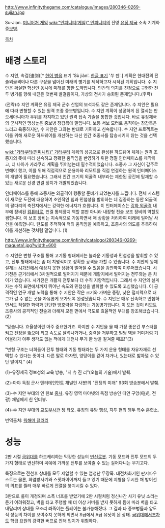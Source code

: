 http://www.infinitythegame.com/catalogue/images/280346-0269-sujian.jpg

Su-Jian. [[미니어처 게임]] [[wiki:"인피니티(게임)" 인피니티]]의 진영 [[유징 제국]] 소속 기계화 중[[보병]].

[[목차]]
= 배경 스토리 =
수 지안, 속검(速剑)[* [[한어 병음]] 표기 'Sù jiàn'. [[외래어 표기법/중국어|한글 표기]] '쑤 젠'.] 계획은 현대전의 전술외골격이나 다른 구상을 넘어선 미래의 병기를 제작하고자 시작된 계획입니다. 수 지안은 확실한 혁신인 동시에 미래를 향한 도약입니다. 인간의 의지를 진정으로 구현한 전투 병기를 향해 내딛은 첫번째 발걸음이자, 가상의 전사가 승화된 존재입니다.(후략)

(전략)수 지안 계획은 유징 제국 군수 산업의 보석과도 같은 존재입니다. 수 지안은 필요에 따라 변형할 수 있는 원격 조종 중보병입니다. 수 지안 계획이 성공하게 된 열쇠는 판오세아니아가 우위를 차지하고 있던 원격 접속 기술을 통합한 것입니다. 바로 유징제국의 군사적인 명성높은 중보병 장갑복에 말입니다. 보통 서보 모터로 움직이는 장갑복은 느리고 육중하지만, 수 지안은 그와는 반대로 기민하고 신속합니다. 수 지안 프로젝트는 이를 위해 새로운 하드웨어를 개선하는 대신 인간 조종사를 탑승시키지 않는 것을 선택했습니다.

[[wiki:"가라쿠리(인피니티)" 가라쿠리]] 계획의 성공으로 완성된 하드웨어 체계는 원격 조종자의 뜻에 따라 신속하고 정확한 움직임을 반영하기 위한 정밀 인터페이스를 제작하고, 더 나아가 카라쿠리 계획을 뛰어넘는데 필수적이었습니다. 조종사 그 자신이 갑주로 변해야 했고, 이를 위해 직접적으로 운용자와 리모트를 직접 연결하는 원격 인터페이스의 개발이 필요했습니다. 그래서 인간 크기의 외골격 내부라는 제한된 공간에 탑재할 수 있는 새로운 신경 연결 장치가 개발되었습니다.

인터페이스를 통해 조종사는 외골격이 행동할 준비가 되었는지를 느낍니다. 전체 시스템이 새로운 도전에 대응하여 초인적인 힘과 민첩성을 발휘하는 데 집중하는 동안 외골격의 팔다리의 축전지에서는 강력한 에너지가 흐릅니다. 이 인터페이스는 [[강화 외골격]] 내부에 장비된 [[컴퓨터]]로, 연결 통제장치 역할 뿐만 아니라 내장형 전술 보조 장비의 역할도 겸합니다. 이 보조 장비는 지속적으로 가동하면서 매 상황을 처리하여 미래에 일어날 사건을 예측합니다. 탄도를 추적하여 적의 움직임을 예측하고, 조종사의 의도를 추측하여 이를 개선하는 것처럼 말입니다. (1)

http://www.infinitythegame.com/infinity/catalogo/280346-0269-maqueta1.jpg?width=600

수 지안은 변형 구조를 통해 고기동 형태에서는 놀라운 기동성과 민첩성을 발휘할 수 있고, 전투 형태에서는 좀 더 치명적이고 정확한 공격을 가할 수 있습니다. 수 지안의 동체 설계는 [[시가전]]에서 예상치 못한 상황이 벌어질 수 있음을 감안하여 이루어졌습니다. 시가전은 근거리에서 3차원적으로 벌어지기 때문에 개활지에서 벌어지는 전투와는 큰 차이가 있습니다. 시가전은 개활지 전투보다 더 수직 지향적입니다. 그래서 수 지안의 설계자는 수직 표면에서까지 뛰어난 속도와 민첩성을 발휘할 수 있도록 고심했습니다. 이 공격적인 연구 개발 노력을 통해 수 지안은 작은 크기와 가벼운 중량, 낮은 접지력으로 태그가 갈 수 없는 곳을 자유롭게 오가도록 완성됐습니다. 수 지안은 매우 신속하고 민첩하면서도 적절한 화력과 단단한 방호력을 자랑하는 기동병기입니다. 이 모든 것이 리모트 조종사의 공격적인 전술과 더해져 모든 면에서 극도로 효율적인 부대를 창조해냈습니다. (2)

"맞습니다. 효율성이란 아주 중요한거죠. 하지만 수 지안을 몰 때 가장 좋은건 부스터를 켜고 전장을 뚫으며 최고 속도로 달려나가거나, 중력을 거부하고 빌딩 벽을 거미처럼 기어올라가 아무 생각도 없는 적에게 대전차 무기 한 쌍을 갈겨줄 때죠!"(3)

"변형 구조는 너희들이 전투 형태와 기동 형태라는 두 가지 운용 형태를 자유자재로 선택할 수 있다는 뜻이다. 다른 말로 하자면, 엉덩이를 걷어 차거나, 있는대로 밟아댈 수 있단 말이지." (4)

(1)-유징제국 정보성의 교육 방송, "지 슈 진 리"(오늘의 기술)에서 발췌. 

(2)-마야 독점 군사 엔터테인먼트 채널인 사봇!의 "전쟁의 미래" 93회 방송분에서 발췌.

(3)-수 지안 부대의 인 웬보 [[중사]]. 유징 영역 마야넷의 독점 방송인 디안 구앙(电光, 전광) 채널에서 한 인터뷰.

(4)-수 지안 부대의 교도[[부사관]] 젱 타오. 유징의 유탕 행성, 지투 현의 쳉두 특수 훈련소.

번역출처: [[워해머 갤러리]]

= 성능 =

2판 시절 [[금위대]]를 하드캐리하는 막강한 성능의 [[변신로봇]]. 기동 모드와 전투 모드의 두 가지 형태로 변신하며 곡예에 가까운 전투를 보여줄 수 있는 걸어다니는 무기고다.

특징으로는 전천후 상대를 모두 제압할 수 있는 엄청난 무장폭. 대전차화기인 판저파우스트는 물론, 화염방사기와 스핏파이어까지 들고 있기 때문에 지형을 무시한 채 방어선의 의표를 찔러 매우 빠르게 전열을 붕괴시킬 수 있다.

3판으로 룰이 개정되며 소폭 너프를 받았기에 2판 시절처럼 정신나간 사기 유닛 소리는 듣기 어려워졌고, 벽을 타고 주행할 때 더 이상 커버를 받지 못하게 됨에 따라 벽을 타고 내달리며 상대를 모조리 쏴죽이는 플레이는 불가능해졌다. 그 결과 타 중보병들과 압도적 성능의 차이를 보여주지 못하게 되면서 S급에서 A급 유닛이 된 상태. [[금위대]]에서조차도 학급 요원의 강력한 버프로 인해 입지가 위험하다.
